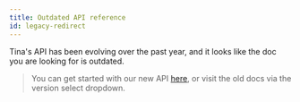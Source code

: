 ```yaml
---
title: Outdated API reference
id: legacy-redirect
---
```


Tina's API has been evolving over the past year, and it looks like the doc you are looking for is outdated.

> You can get started with our new API [here](/docs/), or visit the old docs via the version select dropdown.
